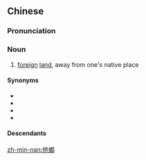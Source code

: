 {{also|他乡}}
==Chinese==
{{zh-forms|s=他乡}}

===Pronunciation===
{{zh-pron
|m=tāxiāng
|c=taa1 hoeng1
|h=pfs=thâ-hiông
|mn=tw:thaⁿ-hiong/xm:tha-hiong
|w=1ta xian
|cat=n
}}

===Noun===
{{zh-noun}}

# [[foreign]] [[land]], away from one's native place
#: {{zh-x|我 現在 身 在 他鄉，非常 掛念 家人。|I'm '''away from home''', and miss my family terribly.}}

====Synonyms====
* {{zh-l|外地}}
* {{zh-l|外鄉}}
* {{zh-l|異鄉}}
* {{zh-l|異地}}

====Descendants====
{{CJKV|他鄉|s=他郷|h=他鄕|たきょう|타향}}

[[zh-min-nan:他鄉]]